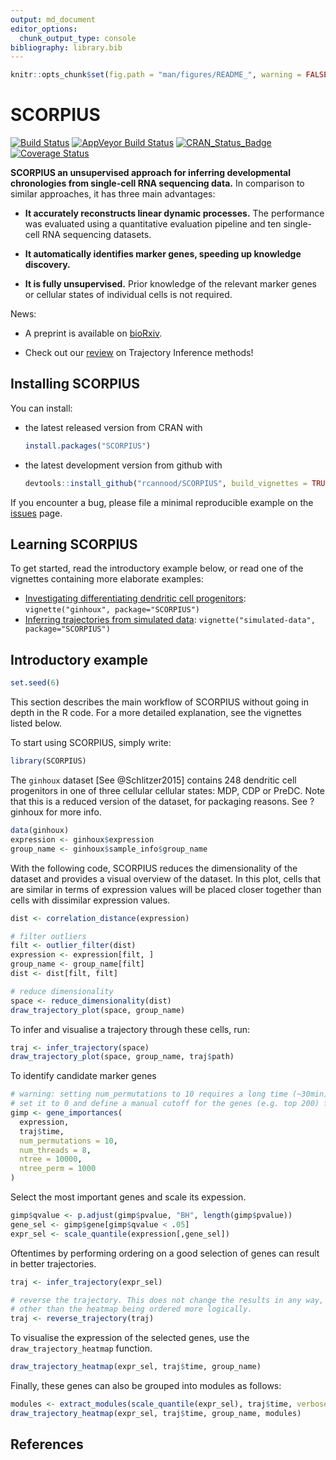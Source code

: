 ```yaml
---
output: md_document
editor_options: 
  chunk_output_type: console
bibliography: library.bib
---
```


```r
knitr::opts_chunk$set(fig.path = "man/figures/README_", warning = FALSE, message = FALSE, error = FALSE, echo = TRUE)
```

# SCORPIUS

[![Build Status](https://travis-ci.org/rcannood/SCORPIUS.svg?branch=master)](https://travis-ci.org/rcannood/SCORPIUS)
[![AppVeyor Build Status](https://ci.appveyor.com/api/projects/status/github/rcannood/SCORPIUS?branch=master&svg=true)](https://ci.appveyor.com/project/rcannood/SCORPIUS)
[![CRAN_Status_Badge](https://www.r-pkg.org/badges/version/SCORPIUS)](https://cran.r-project.org/package=SCORPIUS)
[![Coverage Status](https://codecov.io/gh/rcannood/SCORPIUS/branch/master/graph/badge.svg)](https://codecov.io/gh/rcannood/SCORPIUS?branch=master)


**SCORPIUS an unsupervised approach for inferring developmental chronologies from single-cell
RNA sequencing data.** In comparison to similar approaches, it has three main advantages:

* **It accurately reconstructs linear dynamic processes.** 
  The performance was evaluated using a quantitative evaluation pipeline and
  ten single-cell RNA sequencing datasets. 
  
* **It automatically identifies marker genes, speeding up knowledge discovery.**
  
* **It is fully unsupervised.** Prior knowledge of the relevant marker genes or 
  cellular states of individual cells is not required.
  
News: 

* A preprint is available on [bioRxiv](http://biorxiv.org/content/early/2016/10/07/079509).

* Check out our [review](https://www.biorxiv.org/content/early/2018/03/05/276907) on Trajectory Inference methods!
  
## Installing SCORPIUS

You can install:

* the latest released version from CRAN with

    ```R
    install.packages("SCORPIUS")
    ```

* the latest development version from github with

    ```R
    devtools::install_github("rcannood/SCORPIUS", build_vignettes = TRUE)
    ```

If you encounter a bug, please file a minimal reproducible example on the [issues](https://github.com/rcannood/SCORPIUS/issues) page. 

## Learning SCORPIUS

To get started, read the introductory example below, or read one of the vignettes containing more elaborate examples:

* [Investigating differentiating dendritic cell progenitors](vignettes/ginhoux.md): `vignette("ginhoux", package="SCORPIUS")`
* [Inferring trajectories from simulated data](vignettes/simulated-data.md): `vignette("simulated-data", package="SCORPIUS")`

## Introductory example

```r
set.seed(6)
```

This section describes the main workflow of SCORPIUS without going in depth in the R code. For a more detailed explanation, see the vignettes listed below.

To start using SCORPIUS, simply write:
```r
library(SCORPIUS)
```


The `ginhoux` dataset [See @Schlitzer2015] contains 248 dendritic cell progenitors in one of three cellular cellular states: MDP, CDP or PreDC. Note that this is a reduced version of the dataset, for packaging reasons. See ?ginhoux for more info.
```r
data(ginhoux)
expression <- ginhoux$expression
group_name <- ginhoux$sample_info$group_name
```


With the following code, SCORPIUS reduces the dimensionality of the dataset and provides a visual overview of the dataset. 
In this plot, cells that are similar in terms of expression values will be placed closer together than cells with dissimilar expression values.

```r
dist <- correlation_distance(expression)

# filter outliers
filt <- outlier_filter(dist)
expression <- expression[filt, ]
group_name <- group_name[filt]
dist <- dist[filt, filt]

# reduce dimensionality
space <- reduce_dimensionality(dist)
draw_trajectory_plot(space, group_name)
```


To infer and visualise a trajectory through these cells, run:
```r
traj <- infer_trajectory(space)
draw_trajectory_plot(space, group_name, traj$path)
```


To identify candidate marker genes
```r
# warning: setting num_permutations to 10 requires a long time (~30min) to run!
# set it to 0 and define a manual cutoff for the genes (e.g. top 200) for a much shorter execution time.
gimp <- gene_importances(
  expression, 
  traj$time, 
  num_permutations = 10, 
  num_threads = 8, 
  ntree = 10000,
  ntree_perm = 1000
) 
```

Select the most important genes and scale its expession.
```r
gimp$qvalue <- p.adjust(gimp$pvalue, "BH", length(gimp$pvalue))
gene_sel <- gimp$gene[gimp$qvalue < .05]
expr_sel <- scale_quantile(expression[,gene_sel])
```

Oftentimes by performing ordering on a good selection of genes can result in better trajectories.
```r
traj <- infer_trajectory(expr_sel)
```

```r
# reverse the trajectory. This does not change the results in any way,
# other than the heatmap being ordered more logically.
traj <- reverse_trajectory(traj)
```

To visualise the expression of the selected genes, use the `draw_trajectory_heatmap` function.
```r
draw_trajectory_heatmap(expr_sel, traj$time, group_name)
```


Finally, these genes can also be grouped into modules as follows: 
```r
modules <- extract_modules(scale_quantile(expr_sel), traj$time, verbose = F)
draw_trajectory_heatmap(expr_sel, traj$time, group_name, modules)
```


## References
